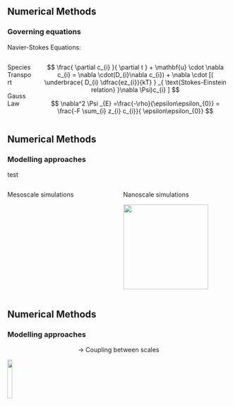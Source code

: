 ## Numerical Methods
<!-- TODO 1b. Proposed Benchmarks -->


### Governing equations

Navier-Stokes Equations:

:::: {.columns}
::: {.column width="35%"}
Species Transport

Gauss Law
:::
::: {.column }
$$
  \frac{ \partial c_{i} }{ \partial t } + \mathbf{u} \cdot \nabla c_{i} = \nabla \cdot(D_{i}\nabla   c_{i})
	+ \nabla \cdot 
	[(
    \underbrace{ D_{i} \dfrac{ez_{i}}{kT} }
    _{ \text{Stokes-Einstein relation} }\nabla \Psi)c_{i}
    ]
$$

$$
  \nabla^2 \Psi _{E}   =\frac{-\rho}{\epsilon\epsilon_{0}} = \frac{-F \sum_{i} z_{i}  c_{i}}{ \epsilon\epsilon_{0}} 
$$
:::


::::

## Numerical Methods

### Modelling approaches

test

:::: {.columns}
::: {.column width="50%"}
Mesoscale simulations 
<!-- TODO openfoam benchmark image -->

:::
::: {.column width="50%"}
Nanoscale simulations

![](@Medias/LAMMPS.jpg){height="2in"}

:::

::::


## Numerical Methods

### Modelling approaches 
::: {.block style="text-align:center"}
-> Coupling between scales 
:::

<!-- TODO CPL -->
![](@Medias/CPL.png){height="15%" fig-align="center"}

